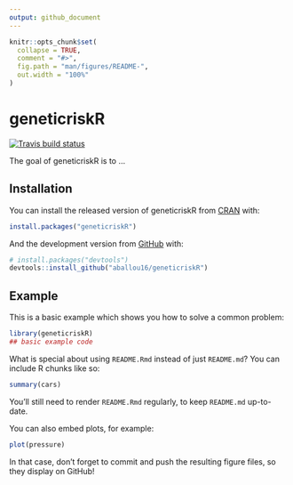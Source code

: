 ```yaml
---
output: github_document
---
```


<!-- README.md is generated from README.Rmd. Please edit that file -->

```r
knitr::opts_chunk$set(
  collapse = TRUE,
  comment = "#>",
  fig.path = "man/figures/README-",
  out.width = "100%"
)
```
# geneticriskR

<!-- badges: start -->
[![Travis build status](https://travis-ci.org/aballou16/geneticriskR.svg?branch=master)](https://travis-ci.org/aballou16/geneticriskR)
<!-- badges: end -->

The goal of geneticriskR is to ...

## Installation

You can install the released version of geneticriskR from [CRAN](https://CRAN.R-project.org) with:

``` r
install.packages("geneticriskR")
```

And the development version from [GitHub](https://github.com/) with:

``` r
# install.packages("devtools")
devtools::install_github("aballou16/geneticriskR")
```
## Example

This is a basic example which shows you how to solve a common problem:

```r
library(geneticriskR)
## basic example code
```

What is special about using `README.Rmd` instead of just `README.md`? You can include R chunks like so:

```r
summary(cars)
```

You'll still need to render `README.Rmd` regularly, to keep `README.md` up-to-date.

You can also embed plots, for example:

```r
plot(pressure)
```

In that case, don't forget to commit and push the resulting figure files, so they display on GitHub!
